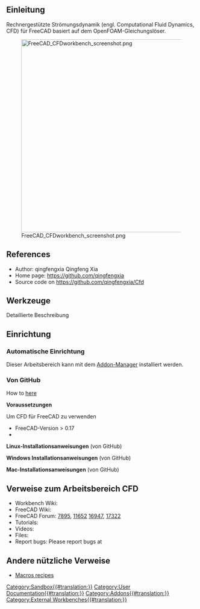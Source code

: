 <languages/>

<span id="Introduction"></span>
==Einleitung==

{{TOCright}}

Rechnergestützte Strömungsdynamik (engl. Computational Fluid Dynamics, CFD) für FreeCAD basiert auf dem OpenFOAM-Gleichungslöser. 

[[Image:FreeCAD_CFDworkbench_screenshot.png|512px]]


<div lang="en" dir="ltr" class="mw-content-ltr">
==References==
</div>

<div lang="en" dir="ltr" class="mw-content-ltr">
* Author: qingfengxia Qingfeng Xia
* Home page: https://github.com/qingfengxia
* Source code on https://github.com/qingfengxia/Cfd
</div>

<span id="Tools"></span>
==Werkzeuge==

Detaillierte Beschreibung

<span id="Installation"></span>
==Einrichtung==

<span id="Automatic_installation"></span>
===Automatische Einrichtung===

Dieser Arbeitsbereich kann mit dem [[Std_AddonMgr/de|Addon-Manager]] installiert werden.

<span id="From_GitHub"></span>
===Von GitHub===

<div lang="en" dir="ltr" class="mw-content-ltr">
How to [https://github.com/qingfengxia/Cfd here]
</div>

'''Voraussetzungen'''

Um CFD für FreeCAD zu verwenden
*    FreeCAD-Version > 0.17
*    

'''Linux-Installationsanweisungen''' (von GitHub)

'''Windows Installationsanweisungen''' (von GitHub)

'''Mac-Installationsanweisungen''' (von GitHub)

<span id="Links_to_CFD_WB"></span>
==Verweise zum Arbeitsbereich CFD==

<div lang="en" dir="ltr" class="mw-content-ltr">
* Workbench Wiki: 
* FreeCAD Wiki: 
* FreeCAD Forum: [https://forum.freecad.org/viewtopic.php?f=24&t=7895 7895], [https://forum.freecad.org/viewtopic.php?t=11652 11652]  [https://forum.freecad.org/viewtopic.php?t=16947 16947], [https://forum.freecad.org/viewtopic.php?t=17322 17322]
* Tutorials: 
* Videos:  
* Files: 
* Report bugs: Please report bugs at
</div> 

<span id="Other_useful_links"></span>
==Andere nützliche Verweise==

<div lang="en" dir="ltr" class="mw-content-ltr">
* [[Macros_recipes|Macros recipes]]
</div>

[[Category:Sandbox{{#translation:}}]]
[[Category:User Documentation{{#translation:}}]]
[[Category:Addons{{#translation:}}]]
[[Category:External Workbenches{{#translation:}}]]
{{clear}}